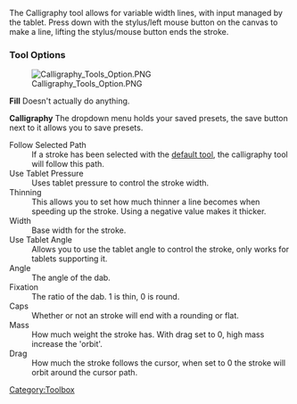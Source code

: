 {{ToolIcon|calligraphy}}

The Calligraphy tool allows for variable width lines, with input managed by the tablet.
Press down with the stylus/left mouse button on the canvas to make a line, lifting the stylus/mouse button ends the stroke.

{{Note|Krita requires Karbon to be installed on the same system to have the calligraphy tool available. On windows devices this is bundled, on Linux devices you need to make sure it's build or installed}}


===Tool Options===

[[File:Calligraphy Tools Option.PNG ]]

'''Fill'''
Doesn't actually do anything.

'''Calligraphy'''
The dropdown menu holds your saved presets, the save button next to it allows you to save presets.

;Follow Selected Path
:If a stroke has been selected with the [[Special:myLanguage/Krita/Manual/Tools/Default | default tool]], the calligraphy tool will follow this path.
;Use Tablet Pressure
:Uses tablet pressure to control the stroke width.
;Thinning
:This allows you to set how much thinner a line becomes when speeding up the stroke. Using a negative value makes it thicker.
;Width
:Base width for the stroke.
;Use Tablet Angle
:Allows you to use the tablet angle to control the stroke, only works for tablets supporting it.
;Angle
:The angle of the dab.
;Fixation
:The ratio of the dab. 1 is thin, 0 is round.
;Caps
:Whether or not an stroke will end with a rounding or flat.
;Mass
:How much weight the stroke has. With drag set to 0, high mass increase the 'orbit'.
;Drag
:How much the stroke follows the cursor, when set to 0 the stroke will orbit around the cursor path.

{{Note|The calligraphy tool can be edited by the edit-line tool, but currently you can't add or remove nodes without converting it to a normal path.}}

[[Category:Toolbox]]

